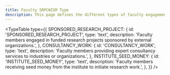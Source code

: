 ```yaml
---
title: Faculty SRPCWISM Type
description: This page defines the different types of faculty engagements in Sponsored Research Projects, Consultancy Work, and Institute Seed Money initiatives.
---
```


<TypeTable
  type={{
    SPONSORED_RESEARCH_PROJECT: {
      id: 'SPONSORED_RESEARCH_PROJECT',
      type: 'text',
      description:
        'Faculty members engaged in funded research projects sponsored by external organizations.',
    },
    CONSULTANCY_WORK: {
      id: 'CONSULTANCY_WORK',
      type: 'text',
      description:
        'Faculty members providing expert consultancy services to industries or organizations.',
    },
    INSTITUTE_SEED_MONEY: {
      id: 'INSTITUTE_SEED_MONEY',
      type: 'text',
      description:
        'Faculty members receiving seed money from the institute to initiate research work.',
    },
  }}
/>
